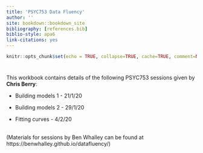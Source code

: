 ```yaml
---
title: 'PSYC753 Data Fluency'
author: ''
site: bookdown::bookdown_site
bibliography: [references.bib]
biblio-style: apa6
link-citations: yes
---
```



```r
knitr::opts_chunk$set(echo = TRUE, collapse=TRUE, cache=TRUE, comment=NA, message=FALSE)
```

# {-}

This workbook contains details of the following PSYC753 sessions given by **Chris Berry**:

- Building models 1  - 21/1/20
 
- Building models 2 - 29/1/20

- Fitting curves - 4/2/20



\
(Materials for sessions by Ben Whalley can be found at https://benwhalley.github.io/datafluency/)